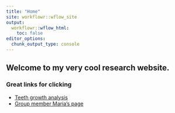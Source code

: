 ```yaml
---
title: "Home"
site: workflowr::wflow_site
output:
  workflowr::wflow_html:
    toc: false
editor_options:
  chunk_output_type: console
---
```


## Welcome to my very cool research website.

### Great links for clicking

* [Teeth growth analysis](teeth.html)
* [Group member Maria's page](https://mariaevers2020.github.io/myproject/)
